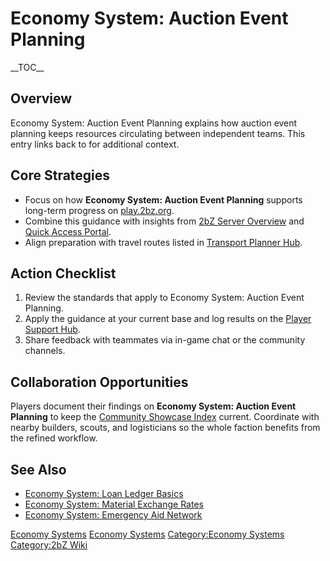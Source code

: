 {{Short description|Economy System: Auction Event Planning explains how auction event planning keeps resources circulating between independent teams}}
= Economy System: Auction Event Planning =
{{2bZ Navbox}}
__TOC__

== Overview ==
Economy System: Auction Event Planning explains how auction event planning keeps resources
circulating between independent teams. This entry links back to [[Category:Economy
Systems|Economy Systems]] for additional context.

== Core Strategies ==
* Focus on how '''Economy System: Auction Event Planning''' supports long-term progress on [[play.2bz.org]].
* Combine this guidance with insights from [[2bZ Server Overview]] and [[Quick Access Portal]].
* Align preparation with travel routes listed in [[Transport Planner Hub]].

== Action Checklist ==
# Review the [[Category:Economy Systems|Economy Systems]] standards that apply to Economy System: Auction Event Planning.
# Apply the guidance at your current base and log results on the [[Player Support Hub]].
# Share feedback with teammates via in-game chat or the community channels.

== Collaboration Opportunities ==
Players document their findings on '''Economy System: Auction Event Planning''' to keep
the [[Community Showcase Index]] current. Coordinate with nearby builders, scouts, and
logisticians so the whole faction benefits from the refined workflow.

== See Also ==
* [[Economy System: Loan Ledger Basics]]
* [[Economy System: Material Exchange Rates]]
* [[Economy System: Emergency Aid Network]]

[[Category:Economy Systems]]
[[Category:2bZ Wiki]]
